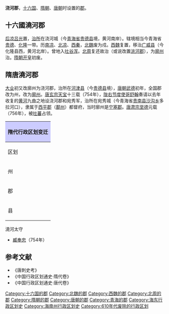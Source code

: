 '''浇河郡'''，[[十六国|十六国]]、[[隋朝|隋朝]]、[[唐朝|唐朝]]时设置的[[郡|郡]]。

== 十六國澆河郡 ==
[[后凉|后凉]][[吕光|吕光]]置，[[治所|治所]]在浇河城（今[[青海省|青海省]][[贵德县|贵德县]]境，黄河南岸）。辖境相当今青海省[[贵德县|贵德]]、[[化隆回族自治县|化隆]]一带。历[[南凉|南凉]]、[[北凉|北凉]]、[[西秦|西秦]]，[[北魏|北魏]]废为戍。[[西魏|西魏]]复置，移治[[广威县|广威县]]（今化隆县西，黄河北岸）。曾地入[[吐谷浑|吐谷浑]]。[[北周|北周]]复还故治（或说改置[[洮河郡|洮河郡]]），为[[廓州_(北周)|廓州]]治。[[隋朝|隋朝]][[开皇|开皇]]初废。

== 隋唐澆河郡 ==
[[大业_(年号)|大业]]初又改廓州为浇河郡，治所在[[河津县|河津县]]（今[[贵德县|贵德县]]境），[[唐朝|唐朝]][[武德|武德]]初年，全国郡改为州，改为[[廓州|廓州]]。[[唐玄宗|唐玄宗]][[天宝|天宝]]十三载（754年），[[陇右节度使|陇右节度使]][[哥舒翰|哥舒翰]]奏请以去年收复的[[黄河|黄河]]九曲之地设浇河郡和宛秀军，治所在宛秀城（今青海省[[贵南县|贵南县]][[沙沟乡|沙沟乡]]多拉河口），隶属于[[西平郡|西平郡]]（[[鄯州|鄯州]]）都督府，当时廓州是[[宁塞郡|宁塞郡]]。[[唐肃宗|唐肃宗]][[至德_(唐朝)|至德]]元载（756年），被[[吐蕃|吐蕃]]占领。

{| align=center class="wikitable" style="width:600px; text-align:center"
|-
!colspan="5" style="background:#ccccff"|'''隋代行政区划变迁'''
|- align="center"
!区划!!colspan="2"|開皇元年!!区划!!大業3年
|-
|州||colspan="2"|'''[[廓州|廓州]]'''||郡||'''澆河郡'''
|-
|郡||[[洮河郡|洮河郡]]||[[達化郡|達化郡]]||rowspan="2"|县||rowspan="2"|[[贵德县|河津县]]<br/>[[尖扎县|達化县]]
|-
|县||[[贵德县|洮河县]] [[贵德县|安戎县]] [[化隆县|广威县]]||[[尖扎县|達化县]] [[同仁县|綏遠县]]
|}
;澆河太守
*[[臧奉忠|臧奉忠]]（754年）

==参考文献==
*《唐刺史考》
*《中国行政区划通史·隋代卷》
*《中国行政区划通史·唐代卷》
{{DEFAULTSORT:R}}
{{隋朝行政區劃|nocat}}
{{青海行政区划小作品}}
[[Category:十六国的郡|Category:十六国的郡]]
[[Category:北魏的郡|Category:北魏的郡]]
[[Category:西魏的郡|Category:西魏的郡]]
[[Category:北周的郡|Category:北周的郡]]
[[Category:隋朝的郡|Category:隋朝的郡]]
[[Category:唐朝的郡|Category:唐朝的郡]]
[[Category:青海的郡|Category:青海的郡]]
[[Category:海东行政区划史|Category:海东行政区划史]]
[[Category:海南州行政区划史|Category:海南州行政区划史]]
[[Category:610年代废除的行政区划|Category:610年代废除的行政区划]]